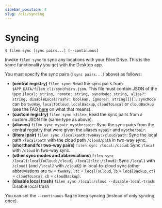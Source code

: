 ```yaml
---
sidebar_position: 4
slug: /cli/syncing
---
```



# Syncing

```
$ filen sync [sync pairs...] [--continuous]
```

Invoke `filen sync` to sync any locations with your Filen Drive. This is the same functionality you get with the Desktop app.

You must specify the sync pairs (`[sync pairs...]` above) as follows:
- **(central registry)** `filen sync`: Read the sync pairs from `$APP_DATA/filen_cli/syncPairs.json`. 
  This file must contain JSON of the type `{local: string, remote: string, syncMode: string, alias?: string, disableLocalTrash?: boolean, ignore?: string[]}[]`.
  `syncMode` can be `twoWay`, `localToCloud`, `localBackup`, `cloudToLocal` or `cloudBackup` (see the FAQ [here](https://filen.io/apps/desktop) on what that means).
- **(custom registry)** `filen sync <file>`: Read the sync pairs from a custom JSON file (same type as above).
- **(aliases)** `filen sync mypair myotherpair`: Sync the sync pairs from the central registry that were given the aliases `mypair` and `myotherpair`.
- **(literal pair)** `filen sync /local/path:twoWay:/cloud/path`: Sync the local path `/local/path` with the cloud path `/cloud/path` in two-way sync.
- **(shorthand for two-way pairs)** `filen sync /local:/cloud`: Sync `/local` with `/cloud` in two-way sync.
- **(other sync modes and abbreviations)** `filen sync /local1:localToCloud:/cloud1 /local2:ltc:/cloud2`: Sync `/local1` with `/cloud1` (and `/local2` with `/cloud2`) in local-to-cloud sync
  (other abbreviations are `tw` = `twoWay`, `ltc` = `localToCloud`, `lb` = `localBackup`, `ctl` = `cloudToLocal`, `cb` = `cloudBackup`).
- **(disable local trash)** `filen sync /local:/cloud --disable-local-trash`: Disable local trash

You can set the `--continuous` flag to keep syncing (instead of only syncing once).
